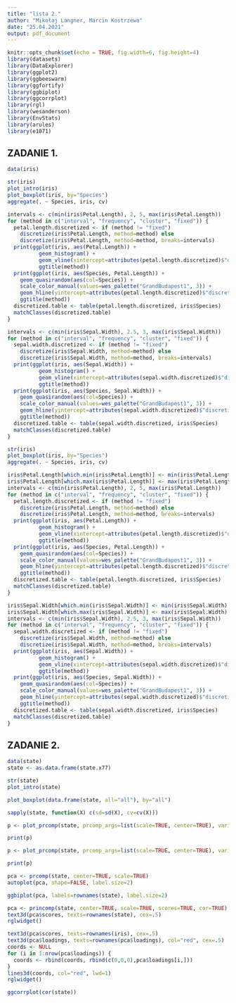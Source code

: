 ```yaml
---
title: "lista 2."
author: "Mikołaj Langner, Marcin Kostrzewa"
date: "25.04.2021"
output: pdf_document
---
```


```r
knitr::opts_chunk$set(echo = TRUE, fig.width=6, fig.height=4)
library(datasets)
library(DataExplorer)
library(ggplot2)
library(ggbeeswarm)
library(ggfortify)
library(ggbiplot)
library(ggcorrplot)
library(rgl)
library(wesanderson)
library(EnvStats)
library(arules)
library(e1071)
```

## ZADANIE 1.


```r
data(iris)
```

```r
str(iris)
plot_intro(iris)
plot_boxplot(iris, by="Species")
aggregate(. ~ Species, iris, cv)
```

```r
intervals <- c(min(iris$Petal.Length), 2, 5, max(iris$Petal.Length))
for (method in c("interval", "frequency", "cluster", "fixed")) {
  petal.length.discretized <- if (method != "fixed") 
    discretize(iris$Petal.Length, method=method) else 
    discretize(iris$Petal.Length, method=method, breaks=intervals)
  print(ggplot(iris, aes(Petal.Length)) +
          geom_histogram() +
          geom_vline(xintercept=attributes(petal.length.discretized)$"discretized:breaks") +
          ggtitle(method))
  print(ggplot(iris, aes(Species, Petal.Length)) +
    geom_quasirandom(aes(col=Species)) +
    scale_color_manual(values=wes_palette("GrandBudapest1", 3)) +
    geom_hline(yintercept=attributes(petal.length.discretized)$"discretized:breaks") +
    ggtitle(method))
  discretized.table <- table(petal.length.discretized, iris$Species)
  matchClasses(discretized.table)
}
```

```r
intervals <- c(min(iris$Sepal.Width), 2.5, 3, max(iris$Sepal.Width))
for (method in c("interval", "frequency", "cluster", "fixed")) {
  sepal.width.discretized <- if (method != "fixed") 
    discretize(iris$Sepal.Width, method=method) else 
    discretize(iris$Sepal.Width, method=method, breaks=intervals)
  print(ggplot(iris, aes(Sepal.Width)) +
          geom_histogram() +
          geom_vline(xintercept=attributes(sepal.width.discretized)$"discretized:breaks") +
          ggtitle(method))
  print(ggplot(iris, aes(Species, Sepal.Width)) +
    geom_quasirandom(aes(col=Species)) +
    scale_color_manual(values=wes_palette("GrandBudapest1", 3)) +
    geom_hline(yintercept=attributes(sepal.width.discretized)$"discretized:breaks") +
    ggtitle(method))
  discretized.table <- table(sepal.width.discretized, iris$Species)
  matchClasses(discretized.table)
}
```

```r
str(iris)
plot_boxplot(iris, by="Species")
aggregate(. ~ Species, iris, cv)
```

```r
iris$Petal.Length[which.min(iris$Petal.Length)] <- min(iris$Petal.Length) - IQR(iris$Petal.Length)
iris$Petal.Length[which.max(iris$Petal.Length)] <- max(iris$Petal.Length) + IQR(iris$Petal.Length)
intervals <- c(min(iris$Petal.Length), 2, 5, max(iris$Petal.Length))
for (method in c("interval", "frequency", "cluster", "fixed")) {
  petal.length.discretized <- if (method != "fixed") 
    discretize(iris$Petal.Length, method=method) else 
    discretize(iris$Petal.Length, method=method, breaks=intervals)
  print(ggplot(iris, aes(Petal.Length)) +
          geom_histogram() +
          geom_vline(xintercept=attributes(petal.length.discretized)$"discretized:breaks") +
          ggtitle(method))
  print(ggplot(iris, aes(Species, Petal.Length)) +
    geom_quasirandom(aes(col=Species)) +
    scale_color_manual(values=wes_palette("GrandBudapest1", 3)) +
    geom_hline(yintercept=attributes(petal.length.discretized)$"discretized:breaks") +
    ggtitle(method))
  discretized.table <- table(petal.length.discretized, iris$Species)
  matchClasses(discretized.table)
}
```

```r
iris$Sepal.Width[which.min(iris$Sepal.Width)] <- min(iris$Sepal.Width) - IQR(iris$Sepal.Width)
iris$Sepal.Width[which.max(iris$Sepal.Width)] <- max(iris$Sepal.Width) + IQR(iris$Sepal.Width)
intervals <- c(min(iris$Sepal.Width), 2.5, 3, max(iris$Sepal.Width))
for (method in c("interval", "frequency", "cluster", "fixed")) {
  sepal.width.discretized <- if (method != "fixed") 
    discretize(iris$Sepal.Width, method=method) else 
    discretize(iris$Sepal.Width, method=method, breaks=intervals)
  print(ggplot(iris, aes(Sepal.Width)) +
          geom_histogram() +
          geom_vline(xintercept=attributes(sepal.width.discretized)$"discretized:breaks") +
          ggtitle(method))
  print(ggplot(iris, aes(Species, Sepal.Width)) +
    geom_quasirandom(aes(col=Species)) +
    scale_color_manual(values=wes_palette("GrandBudapest1", 3)) +
    geom_hline(yintercept=attributes(sepal.width.discretized)$"discretized:breaks") +
    ggtitle(method))
  discretized.table <- table(sepal.width.discretized, iris$Species)
  matchClasses(discretized.table)
}
```

## ZADANIE 2.

```r
data(state)
state <- as.data.frame(state.x77)
```

```r
str(state)
plot_intro(state)
```

```r
plot_boxplot(data.frame(state, all="all"), by="all")
```

```r
sapply(state, function(X) c(sd=sd(X), cv=cv(X)))
```

```r
p <- plot_prcomp(state, prcomp_args=list(scale=TRUE, center=TRUE), variance_cap=0.8)[2]
```

```r
print(p)
```

```r
p <- plot_prcomp(state, prcomp_args=list(scale=TRUE, center=TRUE), variance_cap=1)[1]
```

```r
print(p)
```

```r
pca <- prcomp(state, center=TRUE, scale=TRUE)
autoplot(pca, shape=FALSE, label.size=2)
```

```r
ggbiplot(pca, labels=rownames(state), label.size=2)
```

```r
pca <- princomp(state, center=TRUE, scale=TRUE, scores=TRUE, cor=TRUE)
text3d(pca$scores, texts=rownames(state), cex=.5)
rglwidget()
```

```r
text3d(pca$scores, texts=rownames(iris), cex=.5)
text3d(pca$loadings, texts=rownames(pca$loadings), col="red", cex=.5)
coords <- NULL
for (i in 1:nrow(pca$loadings)) {
  coords <- rbind(coords, rbind(c(0,0,0),pca$loadings[i,]))
}
lines3d(coords, col="red", lwd=1)
rglwidget()
```

```r
ggcorrplot(cor(state))
```
